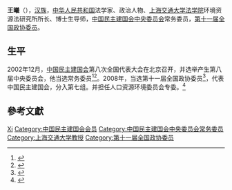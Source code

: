 {{Otheruses|王曦}}
'''王曦'''（{{bd|1952年||}}），[[汉族|汉族]]，[[中华人民共和国|中华人民共和国]]法学家、政治人物、[[上海交通大学法学院|上海交通大学法学院]]环境资源法研究所所长、博士生导师，[[中国民主建国会中央委员会|中国民主建国会中央委员会]]常务委员，[[第十一届全国政协委员|第十一届全国政协委员]]。

== 生平 ==
2002年12月，[[中国民主建国会|中国民主建国会]]第八次全国代表大会在北京召开，并选举产生第八届中央委员会，他当选常务委员<ref>{{Cite book|title=中华人民共和国年鉴 2003 总第23期|last=中华人民共和国年鉴编辑部编辑|publisher=中华人民共和国年鉴社|year=2003.11|pages=277}}</ref><ref>{{Cite book|title=中国改革开放新时期年鉴 2002年|last=[[王振川|王振川]]主编|publisher=[[中国民主法制出版社|中国民主法制出版社]]|year=2014|isbn=978-7-5162-0674-4|location=北京|pages=1090}}</ref>。2008年，当选第十一届全国政协委员<ref>{{cite news|title=第十一届全国政协委员名单|url=http://www.indaa.com.cn/zt/2009qglh/zxzs/200903/t20090303_127573.html|accessdate=2013-04-09|newspaper=新华社北京1月25日电 中国人民政治协商会议第十一届全国委员会委员名单(共2237人，2008年1月25日政协第十届全国委员会常务委员会第二十次会议通过)|date=2008年1月25日|deadurl=yes|archiveurl=https://web.archive.org/web/20130928014403/http://www.indaa.com.cn/zt/2009qglh/zxzs/200903/t20090303_127573.html|archivedate=2013年9月28日}}</ref>，代表中国民主建国会，分入第七组。并担任人口资源环境委员会专委。<ref>{{cite news|title=全国政协信息-王曦|url=http://www.cppcc.gov.cn/CMS/wylibary/showJcwyxtInfoWylibary.action?tabJcwyxt.guid=11W0002250&wytype=wjwy|accessdate=2013-04-09|newspaper=全国政协委员会|archive-date=2016-03-04|archive-url=https://web.archive.org/web/20160304134655/http://www.cppcc.gov.cn/CMS/wylibary/showJcwyxtInfoWylibary.action?tabJcwyxt.guid=11W0002250&wytype=wjwy|dead-url=no}}</ref>

== 參考文獻 ==
{{reflist}}

{{中国政治人物小作品}}
{{中国民主建国会第八届中央委员会}}
{{中国民主建国会第九届中央委员会}}

{{Authority control}}
{{DEFAULTSORT:Wang王}}
[[Category:王姓|Xi]]
[[Category:中国民主建国会会员|Category:中国民主建国会会员]]
[[Category:中国民主建国会中央委员会常务委员|Category:中国民主建国会中央委员会常务委员]]
[[Category:上海交通大学教授|Category:上海交通大学教授]]
[[Category:第十一届全国政协委员|Category:第十一届全国政协委员]]